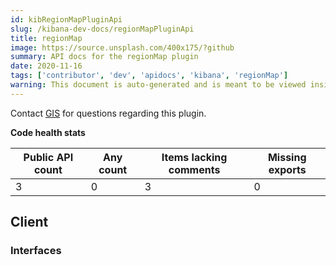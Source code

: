 ```yaml
---
id: kibRegionMapPluginApi
slug: /kibana-dev-docs/regionMapPluginApi
title: regionMap
image: https://source.unsplash.com/400x175/?github
summary: API docs for the regionMap plugin
date: 2020-11-16
tags: ['contributor', 'dev', 'apidocs', 'kibana', 'regionMap']
warning: This document is auto-generated and is meant to be viewed inside our experimental, new docs system. Reach out in #docs-engineering for more info.
---
```




Contact [GIS](https://github.com/orgs/elastic/teams/kibana-gis) for questions regarding this plugin.

**Code health stats**

| Public API count  | Any count | Items lacking comments | Missing exports | 
|-------------------|-----------|------------------------|-----------------|
| 3 | 0 | 3 | 0 |

## Client

### Interfaces
<DocDefinitionList data={regionMapObj.client.interfaces}/>

